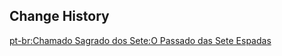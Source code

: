 {{Genius Invokation TCG Stage
|title        = The Seventh Sword's Past
|type         = Adventure Challenge
|group        = Open World Match
|character    = Lan
|requirement  = 3
|location     = Liyue
|introduction = This battle happened after you received the seventh commission regarding "swords"...<br>'''Special Rule: Your Support Zone starts with 1 "Katheryne" card.'''<br>Hint: Use Elements other than Pyro to destroy the Pyro Abyss Mage's shield!
|objective_1  = Achieve victory
|reward_1     = Player EXP*150;Lucky Coin*150
|objective_2  = Achieve victory within 6 Rounds
|reward_2     = Lucky Coin*300
|objective_3  = Trigger 2 Elemental Reactions
|reward_3     = Lucky Coin*300;Katheryne*1
|lineup       = Dendro Samachurl;Pyro Abyss Mage;Electro Hilichurl Shooter
|p_support    = Katheryne
}}

==Change History==
{{Change History|3.3}}

[[pt-br:Chamado Sagrado dos Sete:O Passado das Sete Espadas]]